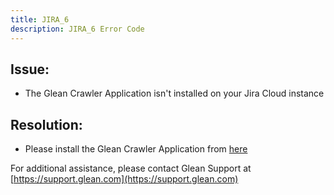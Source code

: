 ```yaml
---
title: JIRA_6
description: JIRA_6 Error Code
---
```


## Issue:

- The Glean Crawler Application isn't installed on your Jira Cloud instance

## Resolution:

- Please install the Glean Crawler Application from [here](https://marketplace.atlassian.com/apps/1222715/glean-crawler-for-jira?tab=overview&hosting=cloud)

For additional assistance, please contact Glean Support at [https://support.glean.com](https://support.glean.com)
